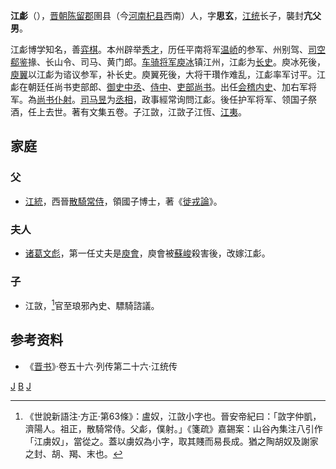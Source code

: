 '''江虨'''（{{bd|？||368年||}}），[[晋朝|晋朝]][[陈留郡|陈留郡]]圉县（今[[河南|河南]][[杞县|杞县]]西南）人，字'''思玄'''，[[江统|江统]]长子，襲封'''亢父男'''。

江虨博学知名，善[[弈|弈]][[棋|棋]]。本州辟举[[秀才|秀才]]，历任平南将军[[温峤|温峤]]的参军、州别驾、[[司空|司空]][[郗鉴|郗鉴]]掾、长山令、司马、黄门郎。[[车骑将军|车骑将军]][[庾冰|庾冰]]镇江州，江虨为[[长史|长史]]。庾冰死後，[[庾翼|庾翼]]以江虨为谘议参军，补长史。庾翼死後，大将干瓚作难乱，江虨率军讨平。江虨在朝廷任尚书吏部郎、[[御史中丞|御史中丞]]、[[侍中|侍中]]、[[吏部尚书|吏部尚书]]。出任[[会稽|会稽]][[内史|内史]]、加右军将军。為[[尚书仆射|尚书仆射]]。[[司马昱|司马昱]]为[[丞相|丞相]]，政事經常询問江虨。後任护军将军、领国子祭酒，任上去世。著有文集五卷。子江敳，江敳子江恆、[[江夷|江夷]]。
==家庭==
{{main|济阳江氏世系圖}}
===父===
*[[江統|江統]]，西晉[[散騎常侍|散騎常侍]]，領國子博士，著《[[徙戎論|徙戎論]]》。
===夫人===
*[[诸葛文彪|诸葛文彪]]，第一任丈夫是[[庾會|庾會]]，庾會被[[蘇峻|蘇峻]]殺害後，改嫁江虨。
===子===
*江敳，<ref>《世說新語注·方正·第63條》：盧奴，江敳小字也。晉安帝紀曰：「敳字仲凱，濟陽人。祖正，散騎常侍。父虨，僕射。」《箋疏》嘉錫案：山谷內集注八引作「江虜奴」，當從之。蓋以虜奴為小字，取其賤而易長成。猶之陶胡奴及謝家之封、胡、羯、末也。</ref>官至琅邪內史、驃騎諮議。

==参考资料==
*《[[晋书|晋书]]》·卷五十六·列传第二十六·江统传
{{DEFAULTSORT:B}}

[[Category:東晉官員|J]]
[[Category:济阳江氏|B]]
[[Category:杞县人|J]]